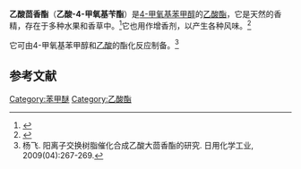{{Chembox
|ImageFile=Anisyl acetate.png
|IUPACName=(4-methoxyphenyl)methyl acetate
|OtherNames = 乙酸对甲氧基苄酯<br>乙酸大茴香酯
|Section1={{Chembox Identifiers
| PubChem = 7695
| ChemSpiderID = 7410
| CASNo = 104-21-2
| CASNo_Ref = {{cascite|correct|CAS}}
| EC_number = 203-185-8
| UNII = 2GEC7KBO31
| StdInChI=1S/C10H12O3/c1-8(11)13-7-9-3-5-10(12-2)6-4-9/h3-6H,7H2,1-2H3
| StdInChIKey = HFNGYHHRRMSKEU-UHFFFAOYSA-N
| SMILES = CC(=O)OCC1=CC=C(C=C1)OC
 }}
|Section2={{Chembox Properties
|C=10|H=12|O=3
| Appearance = 无色至淡黄色液体
 }}
|Section7={{Chembox Hazards
| GHSPictograms = {{GHS07}}
| GHSSignalWord = 警告
| HPhrases = {{H-phrases|315|317}}
| PPhrases = {{P-phrases|264|280|302+352|305+351+338|321|332+313|337+313|362}}
 }}
}}
'''乙酸茴香酯'''（'''乙酸-4-甲氧基苄酯'''）是[[4-甲氧基苯甲醇|4-甲氧基苯甲醇]]的[[乙酸酯|乙酸酯]]，它是天然的香精，存在于多种水果和香草中。<ref>{{cite web |url= https://hmdb.ca/metabolites/HMDB0033761 |title= Showing metabocard for 4-Methoxybenzyl acetate (HMDB0033761) |website= [[HMDB|HMDB]] |access-date= September 6, 2020 |archive-date= 2020-02-17 |archive-url= https://web.archive.org/web/20200217023410/http://www.hmdb.ca/metabolites/HMDB0033761 |dead-url= no }}</ref>它也用作增香剂，以产生各种风味。<ref>{{cite web |url= https://foodb.ca/compounds/FDB011898 |title= Showing Compound 4-Methoxybenzyl acetate (FDB011898) |website= [[FooDB|FooDB]] |access-date= September 6, 2020 |archive-date= 2020-02-24 |archive-url= https://web.archive.org/web/20200224095455/http://foodb.ca/compounds/FDB011898 |dead-url= no }}</ref>

它可由4-甲氧基苯甲醇和[[乙酸|乙酸]]的酯化反应制备。<ref>杨飞. 阳离子交换树脂催化合成乙酸大茴香酯的研究. 日用化学工业, 2009(04):267-269.</ref>

== 参考文献 ==
{{Reflist}}

{{有机化合物小作品}}
[[Category:苯甲醚|Category:苯甲醚]]
[[Category:乙酸酯|Category:乙酸酯]]